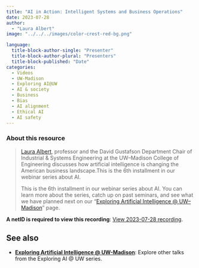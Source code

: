 ```yaml
---
title: "AI in Action: Intelligent Systems and Business Operations"
date: 2023-07-28
author: 
  - "Laura Albert"
image: "../../../images/color-crest-red-bg.png"

language: 
  title-block-author-single: "Presenter"
  title-block-author-plural: "Presenters"
  title-block-published: "Date"
categories:
  - Videos
  - UW-Madison
  - Exploring AI@UW
  - AI & society
  - Business
  - Bias
  - AI alignment
  - Ethical AI
  - AI safety
---
```

### About this resource
> [Laura Albert](https://directory.engr.wisc.edu/ie/Faculty/Albert_Laura/), professor and the David Gustafson Department Chair of Industrial & Systems Engineering at the UW–Madison College of Engineering discusses how artificial intelligence is changing the American business landscape.This is the 6th installment in our webinar series about AI.
>
> This is the 6th installment in our webinar series about AI. You can learn more about the series, catch up on past seminars, and see what we have planned next on our “[Exploring Artificial Intelligence @ UW–Madison](https://it.wisc.edu/generative-ai-services-uw-madison/exploring-artificial-intelligence-uw-madison/)” page.

**A netID is required to view this recording**: [View 2023-07-28 recording](https://mediaspace.wisc.edu/media/1_gv5slw6c).

## See also
- [**Exploring Artificial Intelligence @ UW-Madison**](https://uw-madison-datascience.github.io/ML-X-Nexus/Applications/Videos/Exploring-AI-at-UW/): Explore other talks from the Exploring AI @ UW series. 
